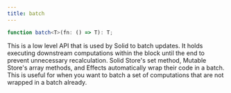 ```yaml
---
title: batch
---
```


```ts
function batch<T>(fn: () => T): T;
```

This is a low level API that is used by Solid to batch updates.
It holds executing downstream computations within the block until the end to prevent unnecessary recalculation.
Solid Store's set method, Mutable Store's array methods, and Effects automatically wrap their code in a batch.
This is useful for when you want to batch a set of computations that are not wrapped in a batch already.
